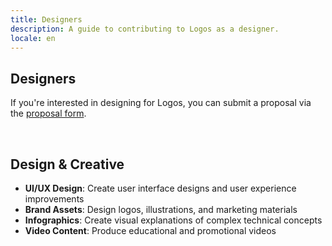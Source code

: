 ```yaml
---
title: Designers
description: A guide to contributing to Logos as a designer.
locale: en
---
```


## Designers

If you're interested in designing for Logos, you can submit a proposal via the [proposal form](/proposals).

<br />

## Design & Creative

- **UI/UX Design**: Create user interface designs and user experience improvements
- **Brand Assets**: Design logos, illustrations, and marketing materials
- **Infographics**: Create visual explanations of complex technical concepts
- **Video Content**: Produce educational and promotional videos
